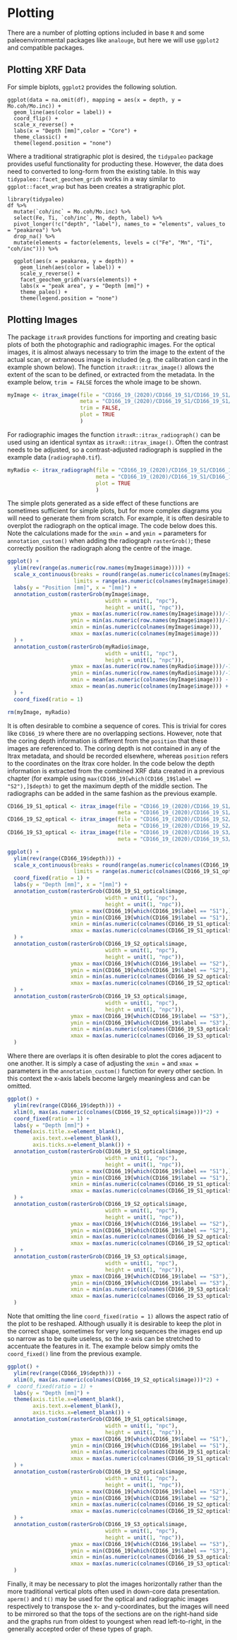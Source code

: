 # Plotting
There are a number of plotting options included in base `R` and some paleoenvironmental packages like `analouge`, but here we will use `ggplot2` and compatible packages. 

## Plotting XRF Data
For simple biplots, `ggplot2` provides the following solution.

```
ggplot(data = na.omit(df), mapping = aes(x = depth, y = Mo.coh/Mo.inc)) +
  geom_line(aes(color = label)) + 
  coord_flip() +
  scale_x_reverse() +
  labs(x = "Depth [mm]",color = "Core") +
  theme_classic() +
  theme(legend.position = "none")
```

Where a traditional stratigraphic plot is desired, the `tidypaleo` package provides useful functionality for producting these. However, the data does need to converted to long-form from the existing table. In this way `tidypaleo::facet_geochem_gridh` works in a way similar to `ggplot::facet_wrap` but has been creates a stratigraphic plot.

```
library(tidypaleo)
df %>% 
  mutate(`coh/inc` = Mo.coh/Mo.inc) %>%
  select(Fe, Ti, `coh/inc`, Mn, depth, label) %>% 
  pivot_longer(!c("depth", "label"), names_to = "elements", values_to = "peakarea") %>% 
  drop_na() %>%
  mutate(elements = factor(elements, levels = c("Fe", "Mn", "Ti", "coh/inc"))) %>%

  ggplot(aes(x = peakarea, y = depth)) +
    geom_lineh(aes(color = label)) +
    scale_y_reverse() +
    facet_geochem_gridh(vars(elements)) +
    labs(x = "peak area", y = "Depth [mm]") +
    theme_paleo() +
    theme(legend.position = "none")
```

## Plotting Images
The package `itraxR` provides functions for importing and creating basic plots of both the photographic and radiographic images. For the optical images, it is almost always necessary to trim the image to the extent of the actual scan, or extraneous image is included (e.g. the calibration card in the example shown below). The function `itraxR::itrax_image()` allows the extent of the scan to be defined, or extracted from the metadata. In the example below, `trim = FALSE` forces the whole image to be shown.

```r
myImage <- itrax_image(file = "CD166_19_(2020)/CD166_19_S1/CD166_19_S1/optical.tif",
                       meta = "CD166_19_(2020)/CD166_19_S1/CD166_19_S1/document.txt",
                       trim = FALSE,
                       plot = TRUE
                       )
```

For radiographic images the function `itraxR::itrax_radiograph()` can be used using an identical syntax as `itraxR::itrax_image()`. Often the contrast needs to be adjusted, so a contrast-adjusted radiograph is supplied in the example data (`radiograph0.tif`). 

```r
myRadio <- itrax_radiograph(file = "CD166_19_(2020)/CD166_19_S1/CD166_19_S1_RAD/radiograph0.tif",
                            meta = "CD166_19_(2020)/CD166_19_S1/CD166_19_S1_RAD/document.txt",
                            plot = TRUE
                            )
```

The simple plots generated as a side effect of these functions are sometimes sufficient for simple plots, but for more complex diagrams you will need to generate them from scratch. For example, it is often desirable to overplot the radiograph on the optical image. The code below does this. Note the calculations made for the `xmin = ` and `ymin = ` parameters for `annotation_custom()` when adding the radiograph `rasterGrob()`; these correctly position the radiograph along the centre of the image.

```r
ggplot() +
  ylim(rev(range(as.numeric(row.names(myImage$image))))) +
  scale_x_continuous(breaks = round(range(as.numeric(colnames(myImage$image))), 0),
                     limits = range(as.numeric(colnames(myImage$image)))) +
  labs(y = "Position [mm]", x = "[mm]") +
  annotation_custom(rasterGrob(myImage$image,
                               width = unit(1, "npc"),
                               height = unit(1, "npc")),
                    ymax = max(as.numeric(row.names(myImage$image)))/-1,
                    ymin = min(as.numeric(row.names(myImage$image)))/-1,
                    xmin = min(as.numeric(colnames(myImage$image))),
                    xmax = max(as.numeric(colnames(myImage$image)))
  ) +
  annotation_custom(rasterGrob(myRadio$image,
                               width = unit(1, "npc"),
                               height = unit(1, "npc")),
                    ymax = max(as.numeric(row.names(myRadio$image)))/-1,
                    ymin = min(as.numeric(row.names(myRadio$image)))/-1,
                    xmin = mean(as.numeric(colnames(myImage$image))) - mean(as.numeric(colnames(myRadio$image))),
                    xmax = mean(as.numeric(colnames(myImage$image))) + mean(as.numeric(colnames(myRadio$image)))
  ) +
  coord_fixed(ratio = 1)
```

```r
rm(myImage, myRadio)
```

It is often desirable to combine a sequence of cores. This is trivial for cores like `CD166_19` where there are no overlapping sections. However, note that the coring depth information is different from the `position` that these images are referenced to. The coring depth is not contained in any of the Itrax metadata, and should be recorded elsewhere, whereas `position` refers to the coordinates on the Itrax core holder. In the code below the depth information is extracted from the combined XRF data created in a previous chapter (for example using `max(CD166_19[which(CD166_19$label == "S2"),]$depth)` to get the maximum depth of the middle section. The radiographs can be added in the same fashion as the previous example.

```r
CD166_19_S1_optical <- itrax_image(file = "CD166_19_(2020)/CD166_19_S1/CD166_19_S1/optical.tif", 
                                   meta = "CD166_19_(2020)/CD166_19_S1/CD166_19_S1/document.txt")
CD166_19_S2_optical <- itrax_image(file = "CD166_19_(2020)/CD166_19_S2/CD166_19_S2/optical.tif", 
                                   meta = "CD166_19_(2020)/CD166_19_S2/CD166_19_S2/document.txt")
CD166_19_S3_optical <- itrax_image(file = "CD166_19_(2020)/CD166_19_S3/CD166_19_S3/optical.tif", 
                                   meta = "CD166_19_(2020)/CD166_19_S3/CD166_19_S3/document.txt")

ggplot() +
  ylim(rev(range(CD166_19$depth))) +
  scale_x_continuous(breaks = round(range(as.numeric(colnames(CD166_19_S1_optical$image))), 0),
                     limits = range(as.numeric(colnames(CD166_19_S1_optical$image)))) +
  coord_fixed(ratio = 1) +
  labs(y = "Depth [mm]", x = "[mm]") +
  annotation_custom(rasterGrob(CD166_19_S1_optical$image,
                               width = unit(1, "npc"),
                               height = unit(1, "npc")),
                    ymax = max(CD166_19[which(CD166_19$label == "S1"),]$depth)/-1,
                    ymin = min(CD166_19[which(CD166_19$label == "S1"),]$depth)/-1,
                    xmin = min(as.numeric(colnames(CD166_19_S1_optical$image))),
                    xmax = max(as.numeric(colnames(CD166_19_S1_optical$image)))
  ) +
  annotation_custom(rasterGrob(CD166_19_S2_optical$image,
                               width = unit(1, "npc"),
                               height = unit(1, "npc")),
                    ymax = max(CD166_19[which(CD166_19$label == "S2"),]$depth)/-1,
                    ymin = min(CD166_19[which(CD166_19$label == "S2"),]$depth)/-1,
                    xmin = min(as.numeric(colnames(CD166_19_S2_optical$image))),
                    xmax = max(as.numeric(colnames(CD166_19_S2_optical$image)))
  ) +
  annotation_custom(rasterGrob(CD166_19_S3_optical$image,
                               width = unit(1, "npc"),
                               height = unit(1, "npc")),
                    ymax = max(CD166_19[which(CD166_19$label == "S3"),]$depth)/-1,
                    ymin = min(CD166_19[which(CD166_19$label == "S3"),]$depth)/-1,
                    xmin = min(as.numeric(colnames(CD166_19_S3_optical$image))),
                    xmax = max(as.numeric(colnames(CD166_19_S3_optical$image)))
  )
```

Where there are overlaps it is often desirable to plot the cores adjacent to one another. It is simply a case of adjusting the `xmin = ` and `xmax = ` parameters in the `annotation_custom()` function for every other section. In this context the x-axis labels become largely meaningless and can be omitted. 

```r
ggplot() +
  ylim(rev(range(CD166_19$depth))) +
  xlim(0, max(as.numeric(colnames(CD166_19_S2_optical$image)))*2) +
  coord_fixed(ratio = 1) +
  labs(y = "Depth [mm]") +
  theme(axis.title.x=element_blank(),
        axis.text.x=element_blank(),
        axis.ticks.x=element_blank()) +
  annotation_custom(rasterGrob(CD166_19_S1_optical$image,
                               width = unit(1, "npc"),
                               height = unit(1, "npc")),
                    ymax = max(CD166_19[which(CD166_19$label == "S1"),]$depth)/-1,
                    ymin = min(CD166_19[which(CD166_19$label == "S1"),]$depth)/-1,
                    xmin = min(as.numeric(colnames(CD166_19_S1_optical$image))),
                    xmax = max(as.numeric(colnames(CD166_19_S1_optical$image)))
  ) +
  annotation_custom(rasterGrob(CD166_19_S2_optical$image,
                               width = unit(1, "npc"),
                               height = unit(1, "npc")),
                    ymax = max(CD166_19[which(CD166_19$label == "S2"),]$depth)/-1,
                    ymin = min(CD166_19[which(CD166_19$label == "S2"),]$depth)/-1,
                    xmin = max(as.numeric(colnames(CD166_19_S2_optical$image))),
                    xmax = max(as.numeric(colnames(CD166_19_S2_optical$image)))*2
  ) +
  annotation_custom(rasterGrob(CD166_19_S3_optical$image,
                               width = unit(1, "npc"),
                               height = unit(1, "npc")),
                    ymax = max(CD166_19[which(CD166_19$label == "S3"),]$depth)/-1,
                    ymin = min(CD166_19[which(CD166_19$label == "S3"),]$depth)/-1,
                    xmin = min(as.numeric(colnames(CD166_19_S3_optical$image))),
                    xmax = max(as.numeric(colnames(CD166_19_S3_optical$image)))
  )
```

Note that omitting the line `coord_fixed(ratio = 1)` allows the aspect ratio of the plot to be reshaped. Although usually it is desirable to keep the plot in the correct shape, sometimes for very long sequences the images end up so narrow as to be quite useless, so the x-axis can be stretched to accentuate the features in it. The example below simply omits the `coord_fixed()` line from the previous example.

```r
ggplot() +
  ylim(rev(range(CD166_19$depth))) +
  xlim(0, max(as.numeric(colnames(CD166_19_S2_optical$image)))*2) +
#  coord_fixed(ratio = 1) +
  labs(y = "Depth [mm]") +
  theme(axis.title.x=element_blank(),
        axis.text.x=element_blank(),
        axis.ticks.x=element_blank()) +
  annotation_custom(rasterGrob(CD166_19_S1_optical$image,
                               width = unit(1, "npc"),
                               height = unit(1, "npc")),
                    ymax = max(CD166_19[which(CD166_19$label == "S1"),]$depth)/-1,
                    ymin = min(CD166_19[which(CD166_19$label == "S1"),]$depth)/-1,
                    xmin = min(as.numeric(colnames(CD166_19_S1_optical$image))),
                    xmax = max(as.numeric(colnames(CD166_19_S1_optical$image)))
  ) +
  annotation_custom(rasterGrob(CD166_19_S2_optical$image,
                               width = unit(1, "npc"),
                               height = unit(1, "npc")),
                    ymax = max(CD166_19[which(CD166_19$label == "S2"),]$depth)/-1,
                    ymin = min(CD166_19[which(CD166_19$label == "S2"),]$depth)/-1,
                    xmin = max(as.numeric(colnames(CD166_19_S2_optical$image))),
                    xmax = max(as.numeric(colnames(CD166_19_S2_optical$image)))*2
  ) +
  annotation_custom(rasterGrob(CD166_19_S3_optical$image,
                               width = unit(1, "npc"),
                               height = unit(1, "npc")),
                    ymax = max(CD166_19[which(CD166_19$label == "S3"),]$depth)/-1,
                    ymin = min(CD166_19[which(CD166_19$label == "S3"),]$depth)/-1,
                    xmin = min(as.numeric(colnames(CD166_19_S3_optical$image))),
                    xmax = max(as.numeric(colnames(CD166_19_S3_optical$image)))
  )
```

Finally, it may be necessary to plot the images horizontally rather than the more traditional vertical plots often used in down-core data presentation. `aperm()` and `t()` may be used for the optical and radiographic images respectively to transpose the x- and y-coordinates, but the images will need to be mirrored so that the tops of the sections are on the right-hand side and the graphs run from oldest to youngest when read left-to-right, in the generally accepted order of these types of graph. 
